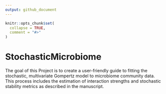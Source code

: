 ```yaml
---
output: github_document
---
```


<!-- README.md is generated from README.Rmd. Please edit that file -->

```r
knitr::opts_chunk$set(
  collapse = TRUE,
  comment = "#>"
)
```

# StochasticMicrobiome

The goal of this Project is to create a user-friendly guide to fitting the stochastic, multivariate Gompertz model to microbiome community data.  This process includes the estimation of interaction strengths and stochastic stability metrics as described in the manuscript.